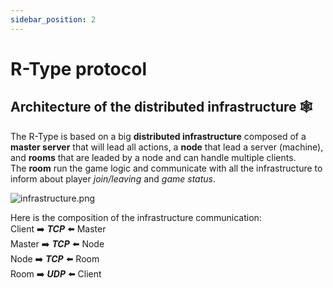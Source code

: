 ```yaml
---
sidebar_position: 2
---
```


# R-Type protocol

## Architecture of the distributed infrastructure 🕸️

The R-Type is based on a big **distributed infrastructure** composed of a **master server** that will lead all actions,
a **node** that lead a server (machine), and **rooms** that are leaded by a node and can handle multiple clients.\
The **room** run the game logic and communicate with all the infrastructure to inform about player _join/leaving_ and _game status_.

![infrastructure.png](./img/infrastructure.png)

Here is the composition of the infrastructure communication:\
Client ➡️ _**TCP**_ ⬅️ Master\
Master ➡️ _**TCP**_ ⬅️ Node\
Node ➡️ _**TCP**_ ⬅️ Room\
Room ➡️ _**UDP**_ ⬅️ Client

